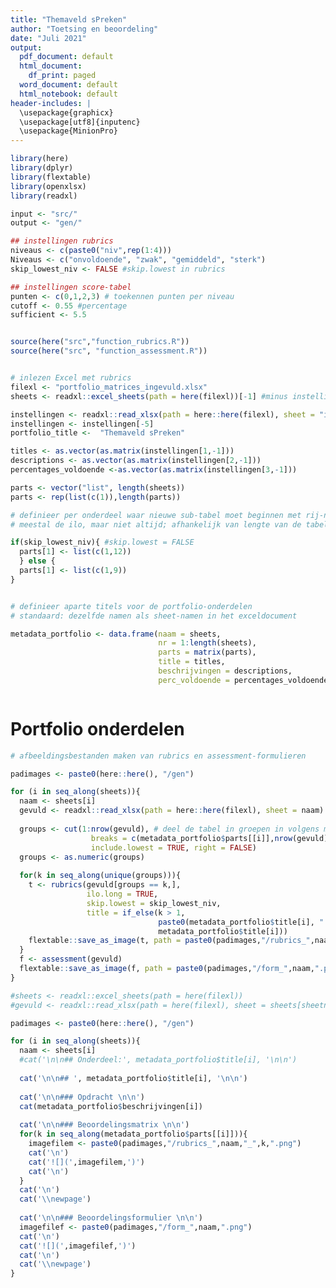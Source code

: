 ```yaml
---
title: "Themaveld sPreken"
author: "Toetsing en beoordeling"
date: "Juli 2021"
output:
  pdf_document: default
  html_document:
    df_print: paged
  word_document: default
  html_notebook: default
header-includes: |
  \usepackage{graphicx}
  \usepackage[utf8]{inputenc}
  \usepackage{MinionPro}
---
```


```r
library(here)
library(dplyr)
library(flextable)
library(openxlsx)
library(readxl)

input <- "src/"
output <- "gen/"

## instellingen rubrics
niveaus <- c(paste0("niv",rep(1:4)))
Niveaus <- c("onvoldoende", "zwak", "gemiddeld", "sterk")
skip_lowest_niv <- FALSE #skip.lowest in rubrics

## instellingen score-tabel 
punten <- c(0,1,2,3) # toekennen punten per niveau
cutoff <- 0.55 #percentage 
sufficient <- 5.5


source(here("src","function_rubrics.R"))
source(here("src", "function_assessment.R"))


# inlezen Excel met rubrics
filexl <- "portfolio_matrices_ingevuld.xlsx"
sheets <- readxl::excel_sheets(path = here(filexl))[-1] #minus instellingen


```

```r

instellingen <- readxl::read_xlsx(path = here::here(filexl), sheet = "instellingen")
instellingen <- instellingen[-5]
portfolio_title <-  "Themaveld sPreken"

titles <- as.vector(as.matrix(instellingen[1,-1]))
descriptions <- as.vector(as.matrix(instellingen[2,-1]))
percentages_voldoende <-as.vector(as.matrix(instellingen[3,-1]))

parts <- vector("list", length(sheets))
parts <- rep(list(c(1)),length(parts))

# definieer per onderdeel waar nieuwe sub-tabel moet beginnen met rij-nummer;
# meestal de ilo, maar niet altijd; afhankelijk van lengte van de tabel 

if(skip_lowest_niv){ #skip.lowest = FALSE
  parts[1] <- list(c(1,12)) 
  } else {
  parts[1] <- list(c(1,9)) 
}


# definieer aparte titels voor de portfolio-onderdelen
# standaard: dezelfde namen als sheet-namen in het exceldocument

metadata_portfolio <- data.frame(naam = sheets,
                                 nr = 1:length(sheets),
                                 parts = matrix(parts),
                                 title = titles,
                                 beschrijvingen = descriptions,
                                 perc_voldoende = percentages_voldoende)



```


# Portfolio onderdelen

```r
# afbeeldingsbestanden maken van rubrics en assessment-formulieren

padimages <- paste0(here::here(), "/gen")

for (i in seq_along(sheets)){
  naam <- sheets[i]
  gevuld <- readxl::read_xlsx(path = here::here(filexl), sheet = naam)
  
  groups <- cut(1:nrow(gevuld), # deel de tabel in groepen in volgens metadata$parts
                  breaks = c(metadata_portfolio$parts[[i]],nrow(gevuld)), 
                  include.lowest = TRUE, right = FALSE)
  groups <- as.numeric(groups)
    
  for(k in seq_along(unique(groups))){ 
    t <- rubrics(gevuld[groups == k,],
                 ilo.long = TRUE,
                 skip.lowest = skip_lowest_niv,
                 title = if_else(k > 1, 
                                 paste0(metadata_portfolio$title[i], " (vervolg)"),
                                 metadata_portfolio$title[i]))
    flextable::save_as_image(t, path = paste0(padimages,"/rubrics_",naam,"_",k,".png"))
  }
  f <- assessment(gevuld)
  flextable::save_as_image(f, path = paste0(padimages,"/form_",naam,".png"))
}


```


```r

#sheets <- readxl::excel_sheets(path = here(filexl))
#gevuld <- readxl::read_xlsx(path = here(filexl), sheet = sheets[sheetnr])

padimages <- paste0(here::here(), "/gen")

for (i in seq_along(sheets)){
  naam <- sheets[i]
  #cat('\n\n## Onderdeel:', metadata_portfolio$title[i], '\n\n')
  
  cat('\n\n## ', metadata_portfolio$title[i], '\n\n')
  
  cat('\n\n### Opdracht \n\n')
  cat(metadata_portfolio$beschrijvingen[i])
  
  cat('\n\n### Beoordelingsmatrix \n\n')
  for(k in seq_along(metadata_portfolio$parts[[i]])){
    imagefilem <- paste0(padimages,"/rubrics_",naam,"_",k,".png")
    cat('\n')
    cat('![](',imagefilem,')')
    cat('\n')
  }
  cat('\n')
  cat('\\newpage')
  
  cat('\n\n### Beoordelingsformulier \n\n')
  imagefilef <- paste0(padimages,"/form_",naam,".png")
  cat('\n')
  cat('![](',imagefilef,')')
  cat('\n')
  cat('\\newpage')
}
```

